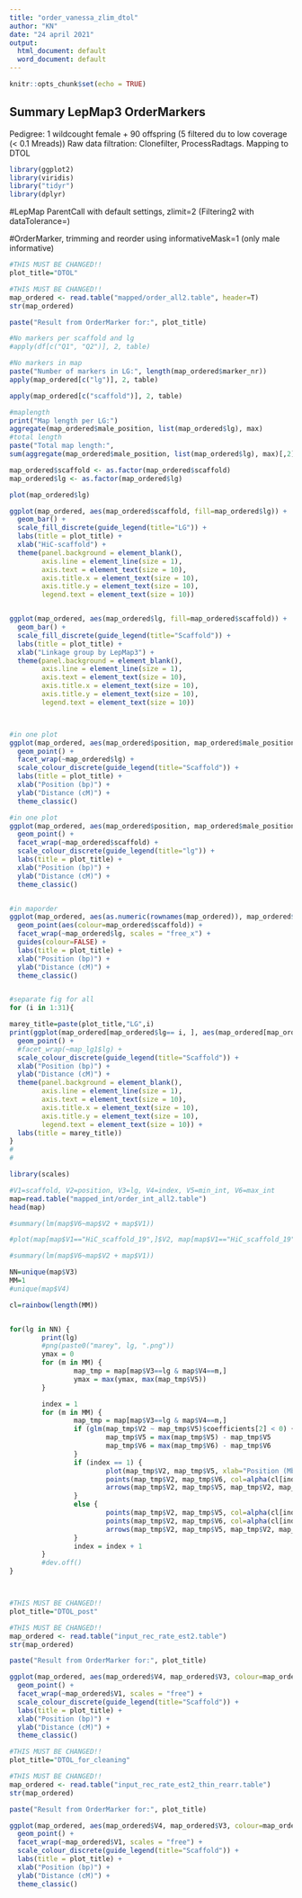 ```yaml
---
title: "order_vanessa_zlim_dtol"
author: "KN"
date: "24 april 2021"
output:
  html_document: default
  word_document: default
---
```


```r
knitr::opts_chunk$set(echo = TRUE)
```

## Summary LepMap3 OrderMarkers
Pedigree: 1 wildcought female + 90 offspring (5 filtered du to low coverage (< 0.1 Mreads))
Raw data filtration:  Clonefilter, ProcessRadtags.
Mapping to DTOL


```r
library(ggplot2)
library(viridis)
library("tidyr")
library(dplyr)

```

#LepMap 
ParentCall with default settings, zlimit=2
(Filtering2 with dataTolerance=)


#OrderMarker, trimming and reorder using informativeMask=1 (only male informative) 


```r
#THIS MUST BE CHANGED!!
plot_title="DTOL"

#THIS MUST BE CHANGED!!
map_ordered <- read.table("mapped/order_all2.table", header=T)
str(map_ordered)

paste("Result from OrderMarker for:", plot_title)

#No markers per scaffold and lg
#apply(df[c("Q1", "Q2")], 2, table)

#No markers in map
paste("Number of markers in LG:", length(map_ordered$marker_nr))
apply(map_ordered[c("lg")], 2, table)

apply(map_ordered[c("scaffold")], 2, table)

#maplength
print("Map length per LG:")
aggregate(map_ordered$male_position, list(map_ordered$lg), max)
#total length
paste("Total map length:",
sum(aggregate(map_ordered$male_position, list(map_ordered$lg), max)[,2]))

map_ordered$scaffold <- as.factor(map_ordered$scaffold)
map_ordered$lg <- as.factor(map_ordered$lg)

plot(map_ordered$lg)

ggplot(map_ordered, aes(map_ordered$scaffold, fill=map_ordered$lg)) +
  geom_bar() +
  scale_fill_discrete(guide_legend(title="LG")) +
  labs(title = plot_title) +
  xlab("HiC-scaffold") +
  theme(panel.background = element_blank(),
        axis.line = element_line(size = 1),
        axis.text = element_text(size = 10),
        axis.title.x = element_text(size = 10),
        axis.title.y = element_text(size = 10),
        legend.text = element_text(size = 10))


ggplot(map_ordered, aes(map_ordered$lg, fill=map_ordered$scaffold)) +
  geom_bar() +
  scale_fill_discrete(guide_legend(title="Scaffold")) +
  labs(title = plot_title) +
  xlab("Linkage group by LepMap3") +
  theme(panel.background = element_blank(),
        axis.line = element_line(size = 1),
        axis.text = element_text(size = 10),
        axis.title.x = element_text(size = 10),
        axis.title.y = element_text(size = 10),
        legend.text = element_text(size = 10))



#in one plot
ggplot(map_ordered, aes(map_ordered$position, map_ordered$male_position, colour=map_ordered$scaffold)) +
  geom_point() +
  facet_wrap(~map_ordered$lg) +
  scale_colour_discrete(guide_legend(title="Scaffold")) +
  labs(title = plot_title) +
  xlab("Position (bp)") +
  ylab("Distance (cM)") +
  theme_classic()

#in one plot
ggplot(map_ordered, aes(map_ordered$position, map_ordered$male_position, colour=map_ordered$lg)) +
  geom_point() +
  facet_wrap(~map_ordered$scaffold) +
  scale_colour_discrete(guide_legend(title="lg")) +
  labs(title = plot_title) +
  xlab("Position (bp)") +
  ylab("Distance (cM)") +
  theme_classic()


#in maporder
ggplot(map_ordered, aes(as.numeric(rownames(map_ordered)), map_ordered$male_position)) +
  geom_point(aes(colour=map_ordered$scaffold)) +
  facet_wrap(~map_ordered$lg, scales = "free_x") +
  guides(colour=FALSE) +
  labs(title = plot_title) +
  xlab("Position (bp)") +
  ylab("Distance (cM)") +
  theme_classic()


#separate fig for all
for (i in 1:31){

marey_title=paste(plot_title,"LG",i)
print(ggplot(map_ordered[map_ordered$lg== i, ], aes(map_ordered[map_ordered$lg==i, ]$position, map_ordered[map_ordered$lg==i, ]$male_position, colour=map_ordered[map_ordered$lg==i, ]$scaffold)) +
  geom_point() +
  #facet_wrap(~map_lg1$lg) +
  scale_colour_discrete(guide_legend(title="Scaffold")) +
  xlab("Position (bp)") +
  ylab("Distance (cM)") +
  theme(panel.background = element_blank(),
        axis.line = element_line(size = 1),
        axis.text = element_text(size = 10),
        axis.title.x = element_text(size = 10),
        axis.title.y = element_text(size = 10),
        legend.text = element_text(size = 10)) +
  labs(title = marey_title))
}
# 
# 

```

```r
library(scales)

#V1=scaffold, V2=position, V3=lg, V4=index, V5=min_int, V6=max_int
map=read.table("mapped_int/order_int_all2.table")
head(map)

#summary(lm(map$V6~map$V2 + map$V1))

#plot(map[map$V1=="HiC_scaffold_19",]$V2, map[map$V1=="HiC_scaffold_19",]$V6)

#summary(lm(map$V6~map$V2 + map$V1))

NN=unique(map$V3)
MM=1
#unique(map$V4)

cl=rainbow(length(MM))


for(lg in NN) {
        print(lg)
        #png(paste0("marey", lg, ".png"))
        ymax = 0
        for (m in MM) {
                map_tmp = map[map$V3==lg & map$V4==m,]
                ymax = max(ymax, max(map_tmp$V5))
        }

        index = 1
        for (m in MM) {
                map_tmp = map[map$V3==lg & map$V4==m,]
                if (glm(map_tmp$V2 ~ map_tmp$V5)$coefficients[2] < 0) {
                        map_tmp$V5 = max(map_tmp$V5) - map_tmp$V5
                        map_tmp$V6 = max(map_tmp$V6) - map_tmp$V6
                }
                if (index == 1) {
                        plot(map_tmp$V2, map_tmp$V5, xlab="Position (Mb)",ylab="Recombination Distance",xaxt="n", main=paste0("LG", lg), col=alpha(cl[index],0.3), pch=20, cex=1.0, ylim=c(0,ymax))
                        points(map_tmp$V2, map_tmp$V6, col=alpha(cl[index],0.3), pch=20, cex=1.0)
                        arrows(map_tmp$V2, map_tmp$V5, map_tmp$V2, map_tmp$V6, length=0.0, col=alpha(cl[index],0.5),lwd=1.5)
                }
                else {
                        points(map_tmp$V2, map_tmp$V5, col=alpha(cl[index],0.3), pch=20, cex=1.0)
                        points(map_tmp$V2, map_tmp$V6, col=alpha(cl[index],0.3), pch=20, cex=1.0)
                        arrows(map_tmp$V2, map_tmp$V5, map_tmp$V2, map_tmp$V6, length=0.0, col=alpha(cl[index],0.5),lwd=1.5)
                }
                index = index + 1
        }
        #dev.off()
}




```

```r
#THIS MUST BE CHANGED!!
plot_title="DTOL_post"

#THIS MUST BE CHANGED!!
map_ordered <- read.table("input_rec_rate_est2.table")
str(map_ordered)

paste("Result from OrderMarker for:", plot_title)

ggplot(map_ordered, aes(map_ordered$V4, map_ordered$V3, colour=map_ordered$V1)) +
  geom_point() +
  facet_wrap(~map_ordered$V1, scales = "free") +
  scale_colour_discrete(guide_legend(title="Scaffold")) +
  labs(title = plot_title) +
  xlab("Position (bp)") +
  ylab("Distance (cM)") +
  theme_classic()


```

```r
#THIS MUST BE CHANGED!!
plot_title="DTOL_for_cleaning"

#THIS MUST BE CHANGED!!
map_ordered <- read.table("input_rec_rate_est2_thin_rearr.table")
str(map_ordered)

paste("Result from OrderMarker for:", plot_title)

ggplot(map_ordered, aes(map_ordered$V4, map_ordered$V3, colour=map_ordered$V1)) +
  geom_point() +
  facet_wrap(~map_ordered$V1, scales = "free") +
  scale_colour_discrete(guide_legend(title="Scaffold")) +
  labs(title = plot_title) +
  xlab("Position (bp)") +
  ylab("Distance (cM)") +
  theme_classic()


```